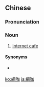 {{also|网咖}}
==Chinese==
{{zh-forms|s=网咖}}

===Pronunciation===
{{zh-pron
|m=wǎngkā
|c=mong5 gaa3
|cat=n
}}

===Noun===
{{zh-noun}}

# {{lb|zh|Taiwanese Mandarin}} [[Internet cafe]]

====Synonyms====
* {{qualifier|Mainland China|Hong Kong}} {{zh-l|網吧}}

{{zh-cat|Internet}}

[[ko:網咖]]
[[ja:網咖]]